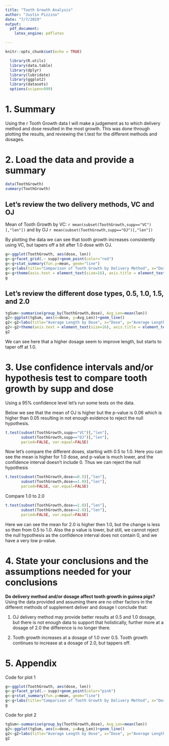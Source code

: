 ```yaml
---
title: "Tooth Growth Analysis"
author: "Justin Pizzino"
date: "7/7/2019"
output: 
  pdf_document:
    latex_engine: pdflatex

---
```


```r
knitr::opts_chunk$set(echo = TRUE)
```

```r
  library(R.utils)
  library(data.table)
  library(dplyr)
  library(lubridate)
  library(ggplot2)
  library(datasets)
  options(scipen=999)
```
# 1. Summary
Using the r Tooth Growth data I will make a judgement as to which delivery method and dose resulted in the most growth.  This was done through plotting the results, and reviewing the t.test for the different methods and dosages.

# 2. Load the data and provide a summary
```r
data(ToothGrowth)
summary(ToothGrowth)
```
## Let's review the two delivery methods, VC and OJ
Mean of Tooth Growth by VC: `r mean(subset(ToothGrowth,supp=="VC")[,"len"])` and by OJ `r mean(subset(ToothGrowth,supp=="OJ")[,"len"])`

By plotting the data we can see that tooth growth increases consistently using VC, but tapers off a bit after 1.0 dose with OJ.

```r
g<-ggplot(ToothGrowth, aes(dose, len))
g<-g+facet_grid(.~ supp)+geom_point(color="red")
g<-g+stat_summary(fun.y=mean, geom="line")
g<-g+labs(title="Comparison of Tooth Growth by Delivery Method", x="Dose", y="Length")
g<-g+theme(axis.text = element_text(size=16), axis.title = element_text(size=16))
g
```

## Let's review the different dose types, 0.5, 1.0, 1.5, and 2.0
```r
tgSum<-summarise(group_by(ToothGrowth,dose), Avg_Len=mean(len))
g2<-ggplot(tgSum, aes(x=dose, y=Avg_Len))+geom_line()
g2<-g2+labs(title="Average Length by Dose", x="Dose", y="Average Length")
g2<-g2+theme(axis.text = element_text(size=16), axis.title = element_text(size=16))
g2

```
We can see here that a higher dosage seem to improve length, but starts to taper off at 1.0.

# 3. Use confidence intervals and/or hypothesis test to compare tooth growth by supp and dose
Using a 95% confidence level let's run some tests on the data.

Below we see that the mean of OJ is higher but the p-value is 0.06 which is higher than 0.05 resulting in not enough evidence to reject the null hypothesis. 
```r
t.test(subset(ToothGrowth,supp=="VC")[,"len"],
       subset(ToothGrowth,supp=="OJ")[,"len"], 
       paried=FALSE, var.equal=FALSE)
```

Now let's compare the different doses, starting with 0.5 to 1.0.  Here you can see the mean is higher for 1.0 dose, and p-value is much lower, and the confidence interval doesn't include 0.  Thus we can reject the null hypothesis
```r
t.test(subset(ToothGrowth,dose==0.5)[,"len"],
       subset(ToothGrowth,dose==1.0)[,"len"], 
       paried=FALSE, var.equal=FALSE)
```
Compare 1.0 to 2.0
```r
t.test(subset(ToothGrowth,dose==1.0)[,"len"],
       subset(ToothGrowth,dose==2.0)[,"len"], 
       paried=FALSE, var.equal=FALSE)
```
Here we can see the mean for 2.0 is higher then 1.0, but the change is less so then from 0.5 to 1.0.  Also the p value is lower, but still, we cannot reject the null hypothesis as the confidence interval does not contain 0, and we have a very low p-value.

# 4. State your conclusions and the assumptions needed for your conclusions
**Do delivery method and/or dosage affect tooth growth in guinea pigs?**
Using the data provided and assuming there are no other factors in the different methods of supplement deliver and dosage I conclude that:

1) OJ delivery method may provide better results at 0.5 and 1.0 dosage, but there is not enough data to support that holistically, further more at a dosage of 2.0 the difference is no longer there.

2) Tooth growth increases at a dosage of 1.0 over 0.5.  Tooth growth continues to increase at a dosage of 2.0, but tappers off.

# 5. Appendix
Code for plot 1
```r
g<-ggplot(ToothGrowth, aes(dose, len))
g<-g+facet_grid(.~ supp)+geom_point(color="pink")
g<-g+stat_summary(fun.y=mean, geom="line")
g<-g+labs(title="Comparison of Tooth Growth by Delivery Method", x="Dose", y="Length")
g
```
Code for plot 2
```r
tgSum<-summarise(group_by(ToothGrowth,dose), Avg_Len=mean(len))
g2<-ggplot(tgSum, aes(x=dose, y=Avg_Len))+geom_line()
g2<-g2+labs(title="Average Length by Dose", x="Dose", y="Average Length")
g2

```